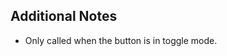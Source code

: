 {{Lua/GUIEvent
 | description = Called when the button was toggled off.
}}

==Additional Notes==
*Only called when the button is in toggle mode.